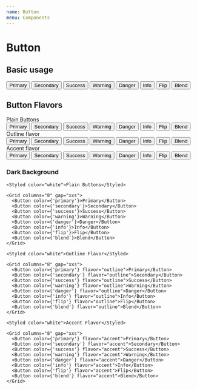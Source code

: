 ```yaml
---
name: Button
menu: Components
---
```



# Button

<PropsTable of={Button} />

## Basic usage

<Playground>
  <Grid columns="8" gap="xxs">
    <Button color="primary">Primary</Button>
    <Button color="secondary">Secondary</Button>
    <Button color={'success'}>Success</Button>
    <Button color={'warning'}>Warning</Button>
    <Button color={'danger'}>Danger</Button>
    <Button color={'info'}>Info</Button>
    <Button color={'flip'}>Flip</Button>
    <Button color={'blend'}>Blend</Button>
  </Grid>
</Playground>

## Button Flavors

<Playground>
    
  <div>Plain Buttons</div>

  <Grid columns="8" gap="xxs">
    <Button color={'primary'}>Primary</Button>
    <Button color={'secondary'}>Secondary</Button>
    <Button color={'success'}>Success</Button>
    <Button color={'warning'}>Warning</Button>
    <Button color={'danger'}>Danger</Button>
    <Button color={'info'}>Info</Button>
    <Button color={'flip'}>Flip</Button>
    <Button color={'blend'}>Blend</Button>  
  </Grid>

  <div>Outline flavor</div>

  <Grid columns="8" gap="xxs">
    <Button color={'primary'} flavor="outline">Primary</Button>
    <Button color={'secondary'} flavor="outline">Secondary</Button>
    <Button color={'success'} flavor="outline">Success</Button>
    <Button color={'warning'} flavor="outline">Warning</Button>
    <Button color={'danger'} flavor="outline">Danger</Button>
    <Button color={'info'} flavor="outline">Info</Button>
    <Button color={'flip'} flavor="outline">Flip</Button>
    <Button color={'blend'} flavor="outline">Blend</Button>
  </Grid>
  
  <div>Accent flavor</div>
  
  <Grid columns="8" gap="xxs">
    <Button color={'primary'} flavor="accent">Primary</Button>
    <Button color={'secondary'} flavor="accent">Secondary</Button>
    <Button color={'success'} flavor="accent">Success</Button>
    <Button color={'warning'} flavor="accent">Warning</Button>
    <Button color={'danger'} flavor="accent">Danger</Button>
    <Button color={'info'} flavor="accent">Info</Button>
    <Button color={'flip'} flavor="accent">Flip</Button>
    <Button color={'blend'} flavor="accent">Blend</Button>
  </Grid>
</Playground>

### Dark Background

<Playground>
  <Styled background="#444" padding="md" borderRadius="xs">

    <Styled color="white">Plain Buttons</Styled>

    <Grid columns="8" gap="xxs">
      <Button color={'primary'}>Primary</Button>
      <Button color={'secondary'}>Secondary</Button>
      <Button color={'success'}>Success</Button>
      <Button color={'warning'}>Warning</Button>
      <Button color={'danger'}>Danger</Button>
      <Button color={'info'}>Info</Button>
      <Button color={'flip'}>Flip</Button>
      <Button color={'blend'}>Blend</Button>
    </Grid>

    <Styled color="white">Outline Flavor</Styled>

    <Grid columns="8" gap="xxs">
      <Button color={'primary'} flavor="outline">Primary</Button>
      <Button color={'secondary'} flavor="outline">Secondary</Button>
      <Button color={'success'} flavor="outline">Success</Button>
      <Button color={'warning'} flavor="outline">Warning</Button>
      <Button color={'danger'} flavor="outline">Danger</Button>
      <Button color={'info'} flavor="outline">Info</Button>
      <Button color={'flip'} flavor="outline">Flip</Button>
      <Button color={'blend'} flavor="outline">Blend</Button>
    </Grid>

    <Styled color="white">Accent Flavor</Styled>

    <Grid columns="8" gap="xxs">
      <Button color={'primary'} flavor="accent">Primary</Button>
      <Button color={'secondary'} flavor="accent">Secondary</Button>
      <Button color={'success'} flavor="accent">Success</Button>
      <Button color={'warning'} flavor="accent">Warning</Button>
      <Button color={'danger'} flavor="accent">Danger</Button>
      <Button color={'info'} flavor="accent">Info</Button>
      <Button color={'flip'} flavor="accent">Flip</Button>
      <Button color={'blend'} flavor="accent">Blend</Button>
    </Grid>
  </Styled>
</Playground>

